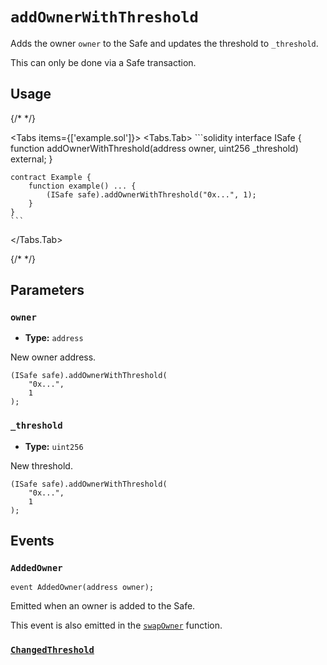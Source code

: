 
# `addOwnerWithThreshold`

Adds the owner `owner` to the Safe and updates the threshold to `_threshold`.

<Callout type='warning'>This can only be done via a Safe transaction.</Callout>

## Usage

{/* <!-- vale off --> */}

<Tabs items={['example.sol']}>
  <Tabs.Tab>
    ```solidity
    interface ISafe {
        function addOwnerWithThreshold(address owner, uint256 _threshold) external;
    }

    contract Example {
        function example() ... {
            (ISafe safe).addOwnerWithThreshold("0x...", 1);
        }
    }
    ```
  </Tabs.Tab>
</Tabs>

{/* <!-- vale on --> */}

## Parameters

### `owner`

- **Type:** `address`

New owner address.

```solidity focus=2
(ISafe safe).addOwnerWithThreshold(
    "0x...",
    1
);
```

### `_threshold`

- **Type:** `uint256`

New threshold.

```solidity focus=3
(ISafe safe).addOwnerWithThreshold(
    "0x...",
    1
);
```

## Events

### `AddedOwner`

```solidity
event AddedOwner(address owner);
```

Emitted when an owner is added to the Safe.

This event is also emitted in the [`swapOwner`](./swapOwner.mdx) function.

### [`ChangedThreshold`](./changeThreshold.mdx#changedthreshold)
